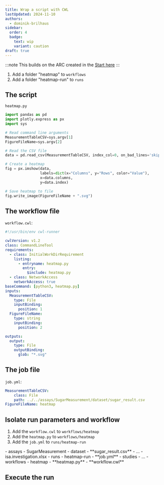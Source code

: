 ```yaml
---
title: Wrap a script with CWL
lastUpdated: 2024-11-10
authors:
  - dominik-brilhaus
sidebar:
  order: 4
  badge:
    text: wip
    variant: caution
draft: true
---
```



:::note
This builds on the ARC created in the [Start here](/nfdi4plants.knowledgebase/start-here/)
:::

<Steps>

1. Add a folder "heatmap" to `workflows`
2. Add a folder "heatmap-run" to `runs` 

</Steps>

## The script

`heatmap.py`

```python
import pandas as pd
import plotly.express as px
import sys

# Read command line arguments
MeasurementTableCSV=sys.argv[1]
FigureFileName=sys.argv[2]

# Read the CSV file
data = pd.read_csv(MeasurementTableCSV, index_col=0, on_bad_lines='skip')

# Create a heatmap
fig = px.imshow(data, 
                labels=dict(x="Columns", y="Rows", color="Value"),
                x=data.columns, 
                y=data.index)

# Save heatmap to file
fig.write_image(FigureFileName + ".svg")
```


## The workflow file

`workflow.cwl`: 

```yaml
#!/usr/bin/env cwl-runner

cwlVersion: v1.2
class: CommandLineTool
requirements:
  - class: InitialWorkDirRequirement
    listing:
      - entryname: heatmap.py
        entry:
          $include: heatmap.py
  - class: NetworkAccess
    networkAccess: true
baseCommand: [python3, heatmap.py]
inputs:
  MeasurementTableCSV:
    type: File
    inputBinding:
      position: 1
  FigureFileName:
    type: string
    inputBinding:
      position: 2

outputs:
  output:
    type: File
    outputBinding:
      glob: "*.svg"
```

## The job file

`job.yml`:

```yaml
MeasurementTableCSV:
    class: File
    path: ../../assays/SugarMeasurement/dataset/sugar_result.csv
FigureFileName: heatmap
```


## Isolate run parameters and workflow

<Steps>

1. Add the `workflow.cwl` to `workflows/heatmap`
1. Add the `heatmap.py` to `workflows/heatmap`
2. Add the `job.yml` to `runs/heatmap-run`

</Steps>

<FileTree>
- assays
  - SugarMeasurement
    - dataset
      - **sugar_result.csv**
    - ...
- isa.investigation.xlsx
- runs
    - heatmap-run
        - **job.yml**
- studies
- ...
- workflows
  - heatmap
    - **heatmap.py**
    - **workflow.cwl**
</FileTree>


## Execute the run

